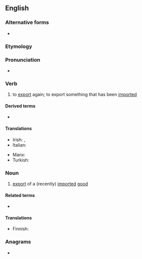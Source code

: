 ==English==

===Alternative forms===
* {{l|en|re-export}}

===Etymology===
{{prefix|en|re|export}}

===Pronunciation===
* {{rhymes|en|ɔː(ɹ)t}}

===Verb===
{{en-verb}}

# to [[export]] again; to export something that has been [[import]]ed

====Derived terms====
* {{l|en|reexportation}}

====Translations====
{{trans-top|to export again}}
* Irish: {{t|ga|athonnmhairigh}}, {{t|ga|atheaspórtáil}}
* Italian: {{t|it|riesportare}}
{{trans-mid}}
* Manx: {{t|gv|aa-assphurtee}}
* Turkish: {{t+|tr|reeksport}}
{{trans-bottom}}

===Noun===
{{en-noun}}

# {{lb|en|economics}} [[export]] of a (recently) [[import]]ed [[good]] {{qualifier|often not or hardly reworked}}

====Related terms====
* {{l|en|reexportation}}

====Translations====
{{trans-top|export of an imported good}}
* Finnish: {{t|fi|jälleenvienti}}
{{trans-mid}}
{{trans-bottom}}

===Anagrams===
* {{anagrams|en|a=eeoprrtx|exporter}}